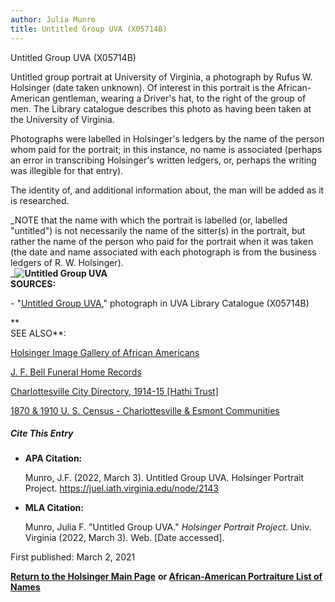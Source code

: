 ```yaml
---
author: Julia Munro
title: Untitled Group UVA (X05714B)
---
```

Untitled Group UVA (X05714B)

Untitled group portrait at University of Virginia, a photograph by Rufus W. Holsinger (date taken unknown). Of interest in this portrait is the African-American gentleman, wearing a Driver's hat, to the right of the group of men. The Library catalogue describes this photo as having been taken at the University of Virginia.

Photographs were labelled in Holsinger's ledgers by the name of the person whom paid for the portrait; in this instance, no name is associated (perhaps an error in transcribing Holsinger's written ledgers, or, perhaps the writing was illegible for that entry). 

The identity of, and additional information about, the man will be added as it is researched.

_NOTE that the name with which the portrait is labelled (or, labelled "untitled") is not necessarily the name of the sitter(s) in the portrait, but rather the name of the person who paid for the portrait when it was taken (the date and name associated with each photograph is from the business ledgers of R. W. Holsinger).  
_**![Untitled Group UVA](https://iiif.lib.virginia.edu/iiif/uva-lib:1048859/full/778,561/0/default.jpg "Untitled Group UVA (X05714B)")  
SOURCES:**

\- "[Untitled Group UVA](https://v3.lib.virginia.edu/sources/images/items/uva-lib:1048859 "Untitled Group UVA (X05714B)")," photograph in UVA Library Catalogue (X05714B)

**  
SEE ALSO**:

[Holsinger Image Gallery of African Americans](http://rwholsingerphotos.org/images.php "Holsinger Image Gallery of African Americans")

[J. F. Bell Funeral Home Records](http://www2.vcdh.virginia.edu/afam/raceandplace/perl_scripts/funeral_search.html "J. F. Bell Funeral Home Database")

[Charlottesville City Directory, 1914-15 \[Hathi Trust\]](https://catalog.hathitrust.org/Record/101954103 "Charlottesville City Directory, 1914-15") 

[1870 & 1910 U. S. Census - Charlottesville & Esmont Communities](http://www2.vcdh.virginia.edu/afam/raceandplace/census/search_both.html "1870 & 1910 U. S. Census: Charlottesville and Esmont Communities")

##### **Cite This Entry**

*   **APA Citation:**
    
    Munro, J.F. (2022, March 3). Untitled Group UVA. Holsinger Portrait Project. https://juel.iath.virginia.edu/node/2143
    
*   **MLA Citation:**
    
    Munro, Julia F. "Untitled Group UVA." _Holsinger Portrait Project_. Univ. Virginia (2022, March 3). Web. \[Date accessed\].
    

  
First published: March 2, 2021  
  

[**Return to the Holsinger Main Page**](http://juel.iath.virginia.edu/node/980) **or [African-American Portraiture List of Names](http://juel.iath.virginia.edu/node/996)**